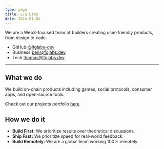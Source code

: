 ```yaml
---
type: page
title: LFG Labs
date: 2024-01-01
---
```


We are a Web3-focused team of builders creating user-friendly products, from design to code.

- GitHub [@lfglabs-dev](https://github.com/lfglabs-dev)
- Business ben@lfglabs.dev
- Tech thomas@lfglabs.dev

---

## What we do

We build on-chain products including games, social protocols, consumer apps, and open-source tools.

Check out our projects portfolio [here](/portfolio).

## How we do it

- **Build First:** We prioritize results over theoretical discussions.
- **Ship Fast:** We prioritize speed for real-world feedback.
- **Build Remotely:** We are a global team working 100% remotely.
